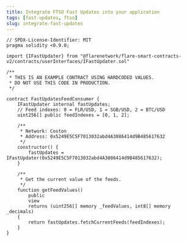 ```yaml
---
title: Integrate FTSO Fast Updates into your application
tags: [fast-updates, ftso]
slug: integrate-fast-updates
---
```


```solidity
// SPDX-License-Identifier: MIT
pragma solidity <0.9.0;

import {IFastUpdater} from "@flarenetwork/flare-smart-contracts-v2/contracts/userInterfaces/IFastUpdater.sol"

/**
 * THIS IS AN EXAMPLE CONTRACT USING HARDCODED VALUES.
 * DO NOT USE THIS CODE IN PRODUCTION.
 */

contract FastUpdatesFeedConsumer {
    IFastUpdater internal fastUpdates;
    // Feed indexes: 0 = FLR/USD, 1 = SGB/USD, 2 = BTC/USD
    uint256[] public feedIndexes = [0, 1, 2];

    /**
     * Network: Coston
     * Address: 0x5249E5C5F7013032abd4A3086414d9B485617632
     */
    constructor() {
        fastUpdates = IFastUpdater(0x5249E5C5F7013032abd4A3086414d9B485617632);
    }

    /**
     * Get the current value of the feeds.
     */
    function getFeedValues()
        public
        view
        returns (uint256[] memory _feedValues, int8[] memory _decimals)
    {
        return fastUpdates.fetchCurrentFeeds(feedIndexes);
    }
}
```
